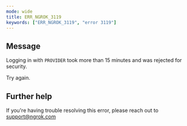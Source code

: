 ```yaml
---
mode: wide
title: ERR_NGROK_3119
keywords: ["ERR_NGROK_3119", "error 3119"]
---
```


## Message

Logging in with `PROVIDER` took more than 15 minutes and was rejected for security.

Try again.

## Further help

If you're having trouble resolving this error, please reach out to [support@ngrok.com](mailto:support@ngrok.com?subject=Help%20with%20ERR_NGROK_3119)
